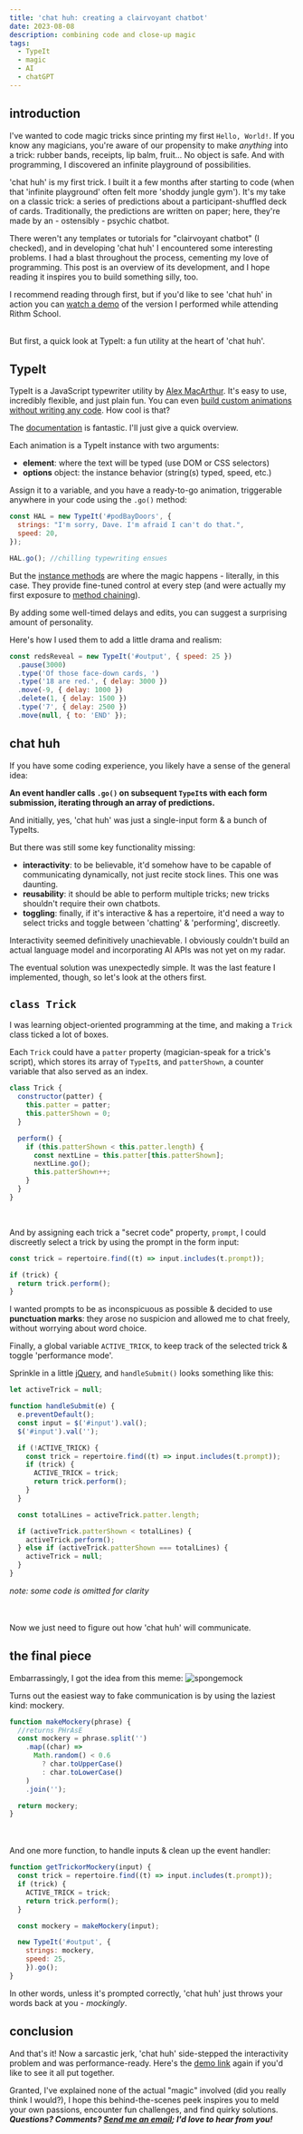 ```yaml
---
title: 'chat huh: creating a clairvoyant chatbot'
date: 2023-08-08
description: combining code and close-up magic
tags:
  - TypeIt
  - magic
  - AI
  - chatGPT
---
```


## introduction

I've wanted to code magic tricks since printing my first `Hello, World!`.
If you know any magicians, you're aware of our propensity to make _anything_ into a trick:
rubber bands, receipts, lip balm, fruit... No object is safe.
And with programming, I discovered an infinite playground of possibilities.

'chat huh' is my first trick. I built it a few months after starting to code
(when that 'infinite playground' often felt more 'shoddy jungle gym').
It's my take on a classic trick: a series of predictions about a participant-shuffled deck of cards.
Traditionally, the predictions are written on paper;
here, they're made by an - ostensibly - psychic chatbot.

There weren't any templates or tutorials for "clairvoyant chatbot" (I checked),
and in developing 'chat huh' I encountered some interesting problems.
I had a blast throughout the process, cementing my love of programming.
This post is an overview of its development, and I hope reading it
inspires you to build something silly, too.

I recommend reading through first, but if you'd like to see 'chat huh' in action you can
[watch a demo](https://youtu.be/eZv5wb56MB0) of the version I performed while attending Rithm School.

<br />
But first, a quick look at TypeIt: a fun utility at the heart of 'chat huh'.

## TypeIt

TypeIt is a JavaScript typewriter utility by [Alex MacArthur](https://www.macarthur.me/).
It's easy to use, incredibly flexible, and just plain fun.
You can even [build custom animations without writing any code](https://www.typeitjs.com/build-your-own/).
How cool is that?

The [documentation](https://www.typeitjs.com/docs/vanilla/usage/) is fantastic. I'll just give a quick overview.

Each animation is a TypeIt instance with two arguments:

- **element**: where the text will be typed (use DOM or CSS selectors)
- **options** object: the instance behavior (string(s) typed, speed, etc.)

Assign it to a variable, and you have a ready-to-go animation,
triggerable anywhere in your code using the `.go()` method:

```js
const HAL = new TypeIt('#podBayDoors', {
  strings: "I'm sorry, Dave. I'm afraid I can't do that.",
  speed: 20,
});

HAL.go(); //chilling typewriting ensues
```

But the [instance methods](https://www.typeitjs.com/docs/vanilla/instance-methods/) are where the magic happens - literally, in this case.
They provide fine-tuned control at every step (and were actually my first exposure to [method chaining](https://en.wikipedia.org/wiki/Method_chaining)).

By adding some well-timed delays and edits, you can suggest a surprising amount of personality.

Here's how I used them to add a little drama and realism:

```js
const redsReveal = new TypeIt('#output', { speed: 25 })
  .pause(3000)
  .type('Of those face-down cards, ')
  .type('18 are red.', { delay: 3000 })
  .move(-9, { delay: 1000 })
  .delete(1, { delay: 1500 })
  .type('7', { delay: 2500 })
  .move(null, { to: 'END' });
```

## chat huh

If you have some coding experience, you likely have a sense of the general idea:

**An event handler calls `.go()` on subsequent `TypeIt`s with each form submission,
iterating through an array of predictions.**

And initially, yes, 'chat huh' was just a single-input form & a bunch of TypeIts.

But there was still some key functionality missing:

- **interactivity**: to be believable, it'd somehow have to be capable of communicating dynamically, not just recite stock lines.
  This one was daunting.
- **reusability**: it should be able to perform multiple tricks;
  new tricks shouldn't require their own chatbots.
- **toggling**: finally, if it's interactive & has a repertoire, it'd need a way
  to select tricks and toggle between 'chatting' & 'performing', discreetly.

Interactivity seemed definitively unachievable.
I obviously couldn't build an actual language model
and incorporating AI APIs was not yet on my radar.

The eventual solution was unexpectedly simple. It was the last feature I implemented,
though, so let's look at the others first.

## `class Trick`

I was learning object-oriented programming at the time,
and making a `Trick` class ticked a lot of boxes.

Each `Trick` could have a `patter` property (magician-speak for a trick's script),
which stores its array of `TypeIt`s,
and `patterShown`,
a counter variable that also served as an index.

```js
class Trick {
  constructor(patter) {
    this.patter = patter;
    this.patterShown = 0;
  }

  perform() {
    if (this.patterShown < this.patter.length) {
      const nextLine = this.patter[this.patterShown];
      nextLine.go();
      this.patterShown++;
    }
  }
}
```

<br />

And by assigning each trick a "secret code" property, `prompt`, I could discreetly
select a trick by using the prompt in the form input:

```js
const trick = repertoire.find((t) => input.includes(t.prompt));

if (trick) {
  return trick.perform();
}
```

I wanted prompts to be as inconspicuous as possible & decided to use
**punctuation marks**: they arose no suspicion and allowed me to chat freely,
without worrying about word choice.

Finally, a global variable `ACTIVE_TRICK`, to keep track of the selected trick
& toggle 'performance mode'.

Sprinkle in a little [jQuery](https://jquery.com), and `handleSubmit()` looks something like this:

```js
let activeTrick = null;

function handleSubmit(e) {
  e.preventDefault();
  const input = $('#input').val();
  $('#input').val('');

  if (!ACTIVE_TRICK) {
    const trick = repertoire.find((t) => input.includes(t.prompt));
    if (trick) {
      ACTIVE_TRICK = trick;
      return trick.perform();
    }
  }

  const totalLines = activeTrick.patter.length;

  if (activeTrick.patterShown < totalLines) {
    activeTrick.perform();
  } else if (activeTrick.patterShown === totalLines) {
    activeTrick = null;
  }
}
```

_note: some code is omitted for clarity_

<br />
<br />
Now we just need to figure out how 'chat huh' will communicate.

## the final piece

Embarrassingly, I got the idea from this meme:
![spongemock](/images/blog/spongememe.png)

Turns out the easiest way to fake communication is by using the laziest kind: mockery.

```js
function makeMockery(phrase) {
  //returns PHrAsE
  const mockery = phrase.split('')
    .map((char) =>
      Math.random() < 0.6
        ? char.toUpperCase()
        : char.toLowerCase()
    )
    .join('');

  return mockery;
}
```

<br/>
<br/>
And one more function, to handle inputs & clean up the event handler:

```js
function getTrickorMockery(input) {
  const trick = repertoire.find((t) => input.includes(t.prompt));
  if (trick) {
    ACTIVE_TRICK = trick;
    return trick.perform();
  }

  const mockery = makeMockery(input);

  new TypeIt('#output', {
    strings: mockery,
    speed: 25,
    }).go();
}

```
In other words, unless it's prompted correctly,
'chat huh' just throws your words back at you - _mockingly_.
<br/>

## conclusion
And that's it! Now a sarcastic jerk, 'chat huh' side-stepped
the interactivity problem and was performance-ready.
Here's the [demo link](https://youtu.be/eZv5wb56MB0) again
if you'd like to see it all put together.

Granted, I've explained none of the actual "magic" involved
(did you really think I would?),
I hope this behind-the-scenes peek inspires you
to meld your own passions, encounter fun challenges,
and find quirky solutions.
<br/>
_**Questions? Comments? [Send me an email](mailto:huse@husekivrak.com);
I'd love to hear from you!**_

```

